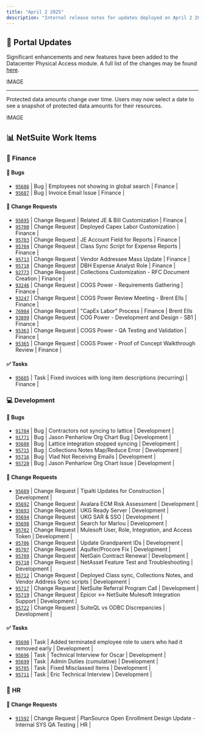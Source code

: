 ```yaml
---
title: "April 2 2025"
description: "Internal release notes for updates deployed on April 2 2025"
---
```


## 🧭 Portal Updates


Significant enhancements and new features have been added to the Datacenter Physical Access module. A full list of the changes may be found [here](https://kb-ext.databank.com/en_US/physical-access-administration).

IMAGE

---


Protected data amounts change over time. Users may now select a date to see a snapshot of protected data amounts for their resources.

IMAGE



## 📊 NetSuite Work Items

### 🧾 **Finance**

#### 🐞 Bugs
- [`95686`](https://tfs.databank.com/tfs/EdgeDevCollection/DataBank/_workitems/edit/95686) | Bug | Employees not showing in global search | Finance |
- [`95687`](https://tfs.databank.com/tfs/EdgeDevCollection/DataBank/_workitems/edit/95687) | Bug | Invoice Email Issue | Finance |

#### 🧩 Change Requests
- [`95695`](https://tfs.databank.com/tfs/EdgeDevCollection/DataBank/_workitems/edit/95695) | Change Request | Related JE & Bill Customization | Finance |
- [`95700`](https://tfs.databank.com/tfs/EdgeDevCollection/DataBank/_workitems/edit/95700) | Change Request | Deployed Capex Labor Customization | Finance |
- [`95703`](https://tfs.databank.com/tfs/EdgeDevCollection/DataBank/_workitems/edit/95703) | Change Request | JE Account Field for Reports | Finance |
- [`95704`](https://tfs.databank.com/tfs/EdgeDevCollection/DataBank/_workitems/edit/95704) | Change Request | Class Sync Script for Expense Reports | Finance |
- [`95713`](https://tfs.databank.com/tfs/EdgeDevCollection/DataBank/_workitems/edit/95713) | Change Request | Vendor Addressee Mass Update | Finance |
- [`95718`](https://tfs.databank.com/tfs/EdgeDevCollection/DataBank/_workitems/edit/95718) | Change Request | DBH Expense Analyst Role | Finance |
- [`92773`](https://tfs.databank.com/tfs/EdgeDevCollection/DataBank/_workitems/edit/92773) | Change Request | Collections Customization - RFC Document Creation | Finance |
- [`93246`](https://tfs.databank.com/tfs/EdgeDevCollection/DataBank/_workitems/edit/93246) | Change Request | COGS Power - Requirements Gathering | Finance |
- [`93247`](https://tfs.databank.com/tfs/EdgeDevCollection/DataBank/_workitems/edit/93247) | Change Request | COGS Power Review Meeting - Brent Ells | Finance |
- [`76984`](https://tfs.databank.com/tfs/EdgeDevCollection/DataBank/_workitems/edit/76984) | Change Request | "CapEx Labor" Process | Finance | Brent Ells
- [`93899`](https://tfs.databank.com/tfs/EdgeDevCollection/DataBank/_workitems/edit/93899) | Change Request | COG Power - Development and Design - SB1 | Finance |
- [`95363`](https://tfs.databank.com/tfs/EdgeDevCollection/DataBank/_workitems/edit/95363) | Change Request | COGS Power - QA Testing and Validation | Finance |
- [`95365`](https://tfs.databank.com/tfs/EdgeDevCollection/DataBank/_workitems/edit/95365) | Change Request | COGS Power - Proof of Concept Walkthrough Review | Finance |

#### ✅ Tasks
- [`95685`](https://tfs.databank.com/tfs/EdgeDevCollection/DataBank/_workitems/edit/95685) | Task | Fixed invoices with long item descriptions (recurring) | Finance |

### 💻 **Development**

#### 🐞 Bugs
- [`91784`](https://tfs.databank.com/tfs/EdgeDevCollection/DataBank/_workitems/edit/91784) | Bug | Contractors not syncing to lattice | Development |
- [`91771`](https://tfs.databank.com/tfs/EdgeDevCollection/DataBank/_workitems/edit/91771) | Bug | Jason Penharlow Org Chart Bug | Development |
- [`95688`](https://tfs.databank.com/tfs/EdgeDevCollection/DataBank/_workitems/edit/95688) | Bug | Lattice integration stopped syncing | Development |
- [`95715`](https://tfs.databank.com/tfs/EdgeDevCollection/DataBank/_workitems/edit/95715) | Bug | Collections Notes Map/Reduce Error | Development |
- [`95716`](https://tfs.databank.com/tfs/EdgeDevCollection/DataBank/_workitems/edit/95716) | Bug | Vlad Not Receiving Emails | Development |
- [`95720`](https://tfs.databank.com/tfs/EdgeDevCollection/DataBank/_workitems/edit/95720) | Bug | Jason Penharlow Org Chart Issue | Development |

#### 🧩 Change Requests
- [`95689`](https://tfs.databank.com/tfs/EdgeDevCollection/DataBank/_workitems/edit/95689) | Change Request | Tipalti Updates for Construction | Development |
- [`95692`](https://tfs.databank.com/tfs/EdgeDevCollection/DataBank/_workitems/edit/95692) | Change Request | Avalara ECM Risk Assessment | Development |
- [`95693`](https://tfs.databank.com/tfs/EdgeDevCollection/DataBank/_workitems/edit/95693) | Change Request | UKG Ready Server | Development |
- [`95694`](https://tfs.databank.com/tfs/EdgeDevCollection/DataBank/_workitems/edit/95694) | Change Request | UKG SAR & SSO | Development |
- [`95698`](https://tfs.databank.com/tfs/EdgeDevCollection/DataBank/_workitems/edit/95698) | Change Request | Search for Marlou | Development |
- [`95702`](https://tfs.databank.com/tfs/EdgeDevCollection/DataBank/_workitems/edit/95702) | Change Request | Mulesoft User, Role, Integration, and Access Token | Development |
- [`95706`](https://tfs.databank.com/tfs/EdgeDevCollection/DataBank/_workitems/edit/95706) | Change Request | Update Grandparent IDs | Development |
- [`95707`](https://tfs.databank.com/tfs/EdgeDevCollection/DataBank/_workitems/edit/95707) | Change Request | Aquifer/Procore Fix | Development |
- [`95709`](https://tfs.databank.com/tfs/EdgeDevCollection/DataBank/_workitems/edit/95709) | Change Request | NetGain Contract Renewal | Development |
- [`95710`](https://tfs.databank.com/tfs/EdgeDevCollection/DataBank/_workitems/edit/95710) | Change Request | NetAsset Feature Test and Troubleshooting | Development |
- [`95712`](https://tfs.databank.com/tfs/EdgeDevCollection/DataBank/_workitems/edit/95712) | Change Request | Deployed Class sync, Collections Notes, and Vendor Address Sync scripts | Development |
- [`95717`](https://tfs.databank.com/tfs/EdgeDevCollection/DataBank/_workitems/edit/95717) | Change Request | NetSuite Referral Program Call | Development |
- [`95719`](https://tfs.databank.com/tfs/EdgeDevCollection/DataBank/_workitems/edit/95719) | Change Request | Epicor <-> NetSuite Mulesoft Integration Support | Development |
- [`95722`](https://tfs.databank.com/tfs/EdgeDevCollection/DataBank/_workitems/edit/95722) | Change Request | SuiteQL vs ODBC Discrepancies | Development |

#### ✅ Tasks
- [`95690`](https://tfs.databank.com/tfs/EdgeDevCollection/DataBank/_workitems/edit/95690) | Task | Added terminated employee role to users who had it removed early | Development |
- [`95696`](https://tfs.databank.com/tfs/EdgeDevCollection/DataBank/_workitems/edit/95696) | Task | Technical Interview for Oscar | Development |
- [`95699`](https://tfs.databank.com/tfs/EdgeDevCollection/DataBank/_workitems/edit/95699) | Task | Admin Duties (cumulative) | Development |
- [`95705`](https://tfs.databank.com/tfs/EdgeDevCollection/DataBank/_workitems/edit/95705) | Task | Fixed Misclassed Items | Development |
- [`95711`](https://tfs.databank.com/tfs/EdgeDevCollection/DataBank/_workitems/edit/95711) | Task | Eric Technical Interview | Development |

### 👥 **HR**

#### 🧩 Change Requests
- [`91592`](https://tfs.databank.com/tfs/EdgeDevCollection/DataBank/_workitems/edit/91592) | Change Request | PlanSource Open Enrollment Design Update - Internal SYS QA Testing | HR |